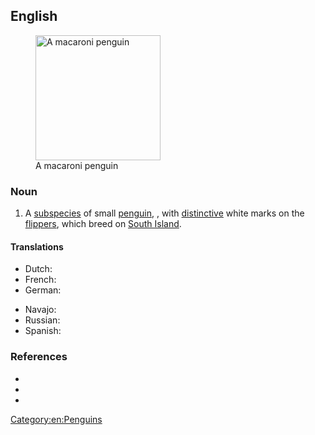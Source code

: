 ==English==
[[Image:Macaroni (js)1.jpg|200px|thumb|right|A macaroni penguin]]

===Noun===
{{en-noun|head=[[white]]-[[flippered]] [[penguin]]}}

# A [[subspecies]] of small [[penguin]], {{taxlink|Eudyptula minor albosignata|subspecies}}, with [[distinctive]] white marks on the [[flipper]]s, which breed on [[South Island]].

====Translations====
{{trans-top|''Eudyptula minor albosignata''}}
* Dutch: {{t|nl|witvleugelpinguïn|m}}
* French: {{t+|fr|manchot à ailerons blancs|m}}
* German: {{t|de|Weißflügelpinguin|m}}
{{trans-mid}}
* Navajo: {{t|nv|Łeesdísí Bikéyahdę́ę́ʼ tsídii naʼałkʼaiʼí yázhí}}
* Russian: {{t|ru|белокры́лый пингви́н|m}}
* Spanish: {{t|es|pingüino azul patas rayadas de blanco|m}}
{{trans-bottom}}

===References===
* {{pedia|white-flippered penguin}}
* {{specieslite|i=1|Eudyptula minor albosignata}}
* {{comcatlite|i=1|Eudyptula minor albosignata}}

[[Category:en:Penguins]]
